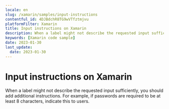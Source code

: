 ```yaml
---
locale: en
slug: /xamarin/samples/input-instructions
contentful_id: 4DJBdchR8TG9wVTfztmjvu
platformFilter: Xamarin
title: Input instructions on Xamarin
description: When a label might not describe the requested input sufficiently, you should add additional instructions.
keywords: [Xamarin code sample]
date: 2023-01-30
last_update:
  date: 2023-01-30
---
```


# Input instructions on Xamarin

When a label might not describe the requested input sufficiently, you should add additional instructions. For example, if passwords are required to be at least 8 characters, indicate this to users.

<CodeSample id="input-instructions" locale="en" platform="xamarin"/>
